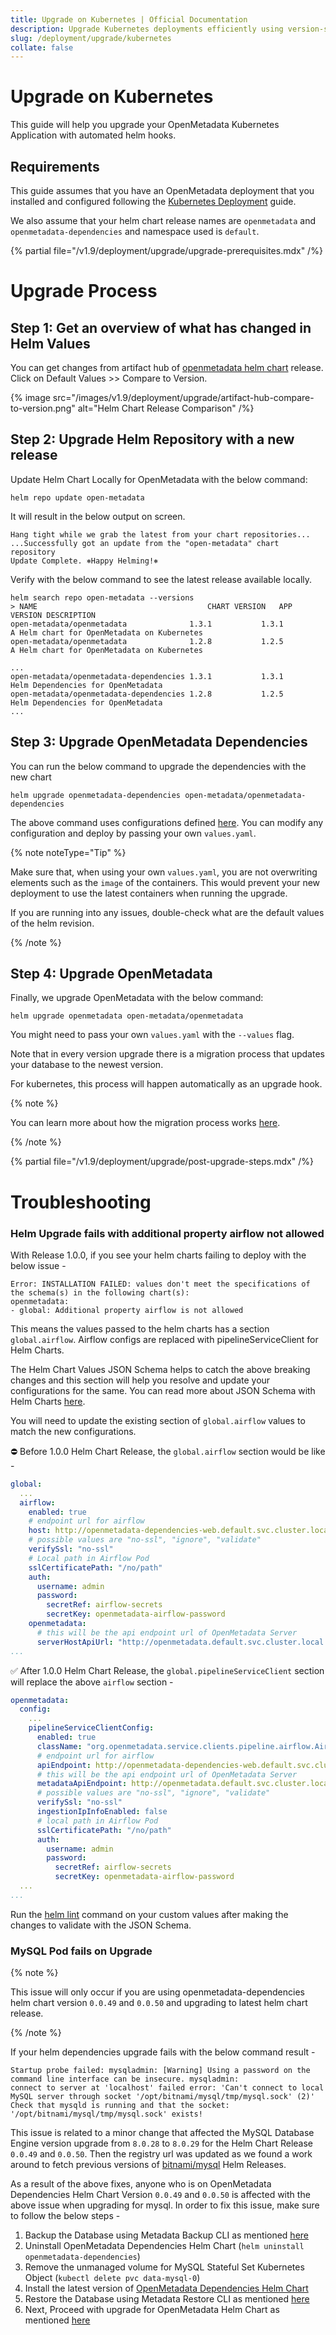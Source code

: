```yaml
---
title: Upgrade on Kubernetes | Official Documentation
description: Upgrade Kubernetes deployments efficiently using version-specific instructions, Helm values, and best practices for safe rollout.
slug: /deployment/upgrade/kubernetes
collate: false
---
```


# Upgrade on Kubernetes

This guide will help you upgrade your OpenMetadata Kubernetes Application with automated helm hooks.

## Requirements

This guide assumes that you have an OpenMetadata deployment that you installed and configured following the 
[Kubernetes Deployment](/deployment/kubernetes) guide.

We also assume that your helm chart release names are `openmetadata` and `openmetadata-dependencies` and namespace used is `default`.

{% partial file="/v1.9/deployment/upgrade/upgrade-prerequisites.mdx" /%}

# Upgrade Process

## Step 1: Get an overview of what has changed in Helm Values

You can get changes from artifact hub of [openmetadata helm chart](https://artifacthub.io/packages/helm/open-metadata/openmetadata) release. Click on Default Values >> Compare to Version.

{% image src="/images/v1.9/deployment/upgrade/artifact-hub-compare-to-version.png" alt="Helm Chart Release Comparison" /%}

## Step 2: Upgrade Helm Repository with a new release

Update Helm Chart Locally for OpenMetadata with the below command:

```commandline
helm repo update open-metadata
```

It will result in the below output on screen.

```commandline
Hang tight while we grab the latest from your chart repositories...
...Successfully got an update from the "open-metadata" chart repository
Update Complete. ⎈Happy Helming!⎈
```

Verify with the below command to see the latest release available locally.

```commandline
helm search repo open-metadata --versions
> NAME                                   	CHART VERSION	APP VERSION	DESCRIPTION                                
open-metadata/openmetadata              1.3.1           1.3.1           A Helm chart for OpenMetadata on Kubernetes
open-metadata/openmetadata              1.2.8           1.2.5           A Helm chart for OpenMetadata on Kubernetes

...
open-metadata/openmetadata-dependencies 1.3.1           1.3.1           Helm Dependencies for OpenMetadata
open-metadata/openmetadata-dependencies 1.2.8           1.2.5           Helm Dependencies for OpenMetadata
...
```

## Step 3: Upgrade OpenMetadata Dependencies

You can run the below command to upgrade the dependencies with the new chart

```commandline
helm upgrade openmetadata-dependencies open-metadata/openmetadata-dependencies
```

The above command uses configurations defined [here](https://raw.githubusercontent.com/open-metadata/openmetadata-helm-charts/main/charts/deps/values.yaml).
You can modify any configuration and deploy by passing your own `values.yaml`.

{% note noteType="Tip" %}

Make sure that, when using your own `values.yaml`, you are not overwriting elements such as the `image` of the containers.
This would prevent your new deployment to use the latest containers when running the upgrade.

If you are running into any issues, double-check what are the default values of the helm revision.

{% /note %}

## Step 4: Upgrade OpenMetadata

Finally, we upgrade OpenMetadata with the below command:

```commandline
helm upgrade openmetadata open-metadata/openmetadata
```

You might need to pass your own `values.yaml` with the `--values` flag.

Note that in every version upgrade there is a migration process that updates your database to the newest version.

For kubernetes, this process will happen automatically as an upgrade hook.

{% note %}

You can learn more about how the migration process works [here](/deployment/upgrade/how-does-it-work).

{% /note %}

{% partial file="/v1.9/deployment/upgrade/post-upgrade-steps.mdx" /%}

# Troubleshooting

### Helm Upgrade fails with additional property airflow not allowed

With Release 1.0.0, if you see your helm charts failing to deploy with the below issue -

```
Error: INSTALLATION FAILED: values don't meet the specifications of the schema(s) in the following chart(s):
openmetadata:
- global: Additional property airflow is not allowed
```

This means the values passed to the helm charts has a section `global.airflow`. Airflow configs are replaced with pipelineServiceClient for Helm Charts.

The Helm Chart Values JSON Schema helps to catch the above breaking changes and this section will help you resolve and update your configurations for the same. You can read more about JSON Schema with Helm Charts [here](https://helm.sh/docs/topics/charts/#schema-files).

You will need to update the existing section of `global.airflow` values to match the new configurations.

⛔ Before 1.0.0 Helm Chart Release, the `global.airflow` section would be like -

```yaml
global:
  ...
  airflow:
    enabled: true
    # endpoint url for airflow
    host: http://openmetadata-dependencies-web.default.svc.cluster.local:8080
    # possible values are "no-ssl", "ignore", "validate"
    verifySsl: "no-ssl"
    # Local path in Airflow Pod
    sslCertificatePath: "/no/path"
    auth:
      username: admin
      password:
        secretRef: airflow-secrets
        secretKey: openmetadata-airflow-password
    openmetadata:
      # this will be the api endpoint url of OpenMetadata Server
      serverHostApiUrl: "http://openmetadata.default.svc.cluster.local:8585/api"
...
```

✅ After 1.0.0 Helm Chart Release, the `global.pipelineServiceClient` section will replace the above `airflow` section -

```yaml
openmetadata:
  config:
    ...
    pipelineServiceClientConfig:
      enabled: true
      className: "org.openmetadata.service.clients.pipeline.airflow.AirflowRESTClient"
      # endpoint url for airflow
      apiEndpoint: http://openmetadata-dependencies-web.default.svc.cluster.local:8080
      # this will be the api endpoint url of OpenMetadata Server
      metadataApiEndpoint: http://openmetadata.default.svc.cluster.local:8585/api
      # possible values are "no-ssl", "ignore", "validate"
      verifySsl: "no-ssl"
      ingestionIpInfoEnabled: false
      # local path in Airflow Pod
      sslCertificatePath: "/no/path"
      auth:
        username: admin
        password:
          secretRef: airflow-secrets
          secretKey: openmetadata-airflow-password
  ...
...
```

Run the [helm lint](https://helm.sh/docs/helm/helm_lint/) command on your custom values after making the changes to validate with the JSON Schema.

### MySQL Pod fails on Upgrade

{% note %}

This issue will only occur if you are using openmetadata-dependencies helm chart version `0.0.49` and `0.0.50` and upgrading to latest helm chart release.

{% /note %}

If your helm dependencies upgrade fails with the below command result -

```
Startup probe failed: mysqladmin: [Warning] Using a password on the command line interface can be insecure. mysqladmin: 
connect to server at 'localhost' failed error: 'Can't connect to local MySQL server through socket '/opt/bitnami/mysql/tmp/mysql.sock' (2)' 
Check that mysqld is running and that the socket: '/opt/bitnami/mysql/tmp/mysql.sock' exists!
```

This issue is related to a minor change that affected the MySQL Database Engine version upgrade from `8.0.28` to `8.0.29` for the Helm Chart Release `0.0.49` and `0.0.50`. Then the registry url was updated as we found a work around to fetch previous versions of [bitnami/mysql](https://github.com/bitnami/charts/issues/10833) Helm Releases.

As a result of the above fixes, anyone who is on OpenMetadata Dependencies Helm Chart Version `0.0.49` and `0.0.50` is affected with the above issue when upgrading for mysql. In order to fix this issue, make sure to follow the below steps -

1. Backup the Database using Metadata Backup CLI as mentioned [here](#backup-your-metadata)
2. Uninstall OpenMetadata Dependencies Helm Chart (`helm uninstall openmetadata-dependencies`)
3. Remove the unmanaged volume for MySQL Stateful Set Kubernetes Object (`kubectl delete pvc data-mysql-0`)
4. Install the latest version of [OpenMetadata Dependencies Helm Chart](/deployment/kubernetes)
5. Restore the Database using Metadata Restore CLI as mentioned [here](/deployment/backup-restore-metadata)
6. Next, Proceed with upgrade for OpenMetadata Helm Chart as mentioned [here](#step-4-upgrade-openmetadata)
